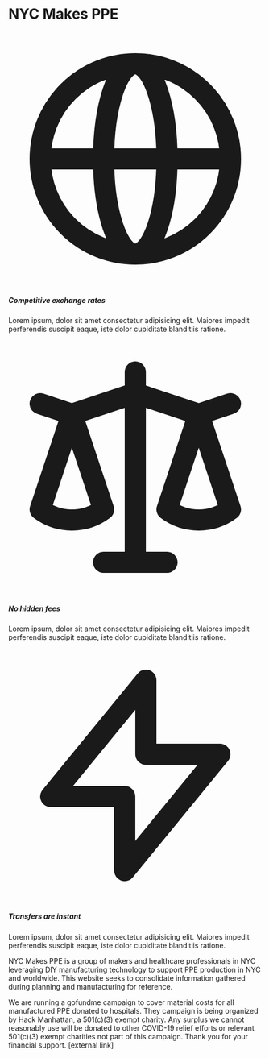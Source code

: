 # NYC Makes PPE

<div class="py-12 bg-white">
  <div class="max-w-xl mx-auto px-4 sm:px-6 lg:max-w-screen-xl lg:px-8">
    <div class="lg:grid lg:grid-cols-3 lg:gap-8">
      <div>
        <div class="flex items-center justify-center h-12 w-12 rounded-md bg-indigo-500 text-white">
          <svg
            class="h-6 w-6"
            stroke="currentColor"
            fill="none"
            viewBox="0 0 24 24"
          >
            <path
              stroke-linecap="round"
              stroke-linejoin="round"
              stroke-width="2"
              d="M21 12a9 9 0 01-9 9m9-9a9 9 0 00-9-9m9 9H3m9 9a9 9 0 01-9-9m9 9c1.657 0 3-4.03 3-9s-1.343-9-3-9m0 18c-1.657 0-3-4.03-3-9s1.343-9 3-9m-9 9a9 9 0 019-9"
            />
          </svg>
        </div>
        <div class="mt-5">
          <h5 class="text-lg leading-6 font-medium text-gray-900">
            Competitive exchange rates
          </h5>
          <p class="mt-2 text-base leading-6 text-gray-500">
            Lorem ipsum, dolor sit amet consectetur adipisicing elit. Maiores
            impedit perferendis suscipit eaque, iste dolor cupiditate blanditiis
            ratione.
          </p>
        </div>
      </div>
      <div class="mt-10 lg:mt-0">
        <div class="flex items-center justify-center h-12 w-12 rounded-md bg-indigo-500 text-white">
          <svg
            class="h-6 w-6"
            stroke="currentColor"
            fill="none"
            viewBox="0 0 24 24"
          >
            <path
              stroke-linecap="round"
              stroke-linejoin="round"
              stroke-width="2"
              d="M3 6l3 1m0 0l-3 9a5.002 5.002 0 006.001 0M6 7l3 9M6 7l6-2m6 2l3-1m-3 1l-3 9a5.002 5.002 0 006.001 0M18 7l3 9m-3-9l-6-2m0-2v2m0 16V5m0 16H9m3 0h3"
            />
          </svg>
        </div>
        <div class="mt-5">
          <h5 class="text-lg leading-6 font-medium text-gray-900">
            No hidden fees
          </h5>
          <p class="mt-2 text-base leading-6 text-gray-500">
            Lorem ipsum, dolor sit amet consectetur adipisicing elit. Maiores
            impedit perferendis suscipit eaque, iste dolor cupiditate blanditiis
            ratione.
          </p>
        </div>
      </div>
      <div class="mt-10 lg:mt-0">
        <div class="flex items-center justify-center h-12 w-12 rounded-md bg-indigo-500 text-white">
          <svg
            class="h-6 w-6"
            stroke="currentColor"
            fill="none"
            viewBox="0 0 24 24"
          >
            <path
              stroke-linecap="round"
              stroke-linejoin="round"
              stroke-width="2"
              d="M13 10V3L4 14h7v7l9-11h-7z"
            />
          </svg>
        </div>
        <div class="mt-5">
          <h5 class="text-lg leading-6 font-medium text-gray-900">
            Transfers are instant
          </h5>
          <p class="mt-2 text-base leading-6 text-gray-500">
            Lorem ipsum, dolor sit amet consectetur adipisicing elit. Maiores
            impedit perferendis suscipit eaque, iste dolor cupiditate blanditiis
            ratione.
          </p>
        </div>
      </div>
    </div>
  </div>
</div>

NYC Makes PPE is a group of makers and healthcare professionals in NYC leveraging DIY manufacturing technology to support PPE production in NYC and worldwide. This website seeks to consolidate information gathered during planning and manufacturing for reference.

We are running a gofundme campaign to cover material costs for all manufactured PPE donated to hospitals. They campaign is being organized by Hack Manhattan, a 501(c)(3) exempt charity. Any surplus we cannot reasonably use will be donated to other COVID-19 relief efforts or relevant 501(c)(3) exempt charities not part of this campaign. Thank you for your financial support. [external link]
